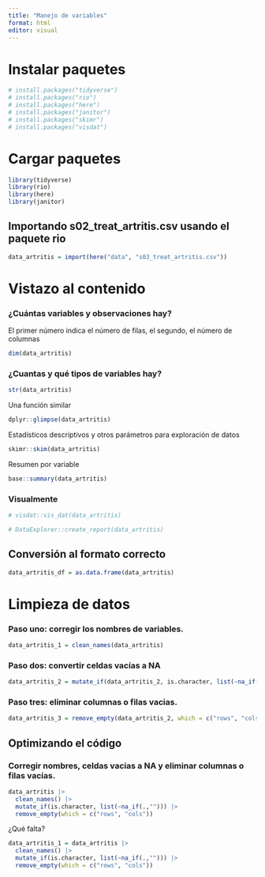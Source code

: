 ```yaml
---
title: "Manejo de variables"
format: html
editor: visual
---
```


# Instalar paquetes

```r
# install.packages("tidyverse")
# install.packages("rio")
# install.packages("here")
# install.packages("janitor")
# install.packages("skimr")
# install.packages("visdat")
```

# Cargar paquetes

```r
library(tidyverse)
library(rio)
library(here)
library(janitor)
```

## Importando s02_treat_artritis.csv usando el paquete rio

```r
data_artritis = import(here("data", "s03_treat_artritis.csv"))
```

# Vistazo al contenido

### ¿Cuántas variables y observaciones hay?

El primer número indica el número de filas, el segundo, el número de columnas

```r
dim(data_artritis)
```
### ¿Cuantas y qué tipos de variables hay?

```r
str(data_artritis)
```
Una función similar

```r
dplyr::glimpse(data_artritis)
```
Estadísticos descriptivos y otros parámetros para exploración de datos

```r
skimr::skim(data_artritis)
```

Resumen por variable

```r
base::summary(data_artritis)
```
### Visualmente

```r
# visdat::vis_dat(data_artritis)
```

```r
# DataExplorer::create_report(data_artritis)
```

## Conversión al formato correcto

```r
data_artritis_df = as.data.frame(data_artritis)
```

# Limpieza de datos

### Paso uno: corregir los nombres de variables.

```r
data_artritis_1 = clean_names(data_artritis)
```

### Paso dos: convertir celdas vacías a NA

```r
data_artritis_2 = mutate_if(data_artritis_2, is.character, list(~na_if(.,"")))
```

### Paso tres: eliminar columnas o filas vacias.

```r
data_artritis_3 = remove_empty(data_artritis_2, which = c("rows", "cols"))
```

## Optimizando el código

### Corregir nombres, celdas vacías a NA y eliminar columnas o filas vacías.

```r
data_artritis |> 
  clean_names() |> 
  mutate_if(is.character, list(~na_if(.,""))) |> 
  remove_empty(which = c("rows", "cols"))
```

¿Qué falta?

```r
data_artritis_1 = data_artritis |> 
  clean_names() |> 
  mutate_if(is.character, list(~na_if(.,""))) |> 
  remove_empty(which = c("rows", "cols"))
```




